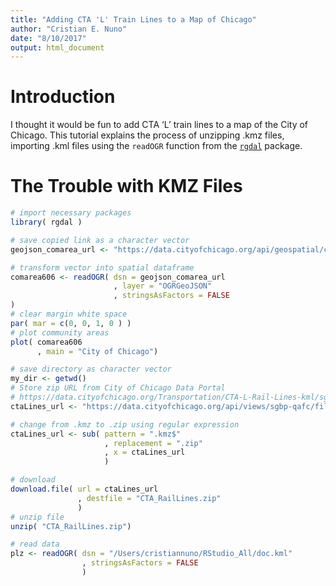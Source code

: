 ```yaml
---
title: "Adding CTA 'L' Train Lines to a Map of Chicago"
author: "Cristian E. Nuno"
date: "8/10/2017"
output: html_document
---
```


# Introduction

I thought it would be fun to add CTA 'L' train lines to a map of the City of Chicago. This tutorial explains the process of unzipping .kmz files, importing .kml files using the `readOGR` function from the [`rgdal`](https://cran.r-project.org/web/packages/rgdal/index.html) package. 

# The Trouble with KMZ Files

```r
# import necessary packages
library( rgdal )

# save copied link as a character vector
geojson_comarea_url <- "https://data.cityofchicago.org/api/geospatial/cauq-8yn6?method=export&format=GeoJSON"

# transform vector into spatial dataframe
comarea606 <- readOGR( dsn = geojson_comarea_url
                       , layer = "OGRGeoJSON"
                       , stringsAsFactors = FALSE
)
# clear margin white space
par( mar = c(0, 0, 1, 0 ) )
# plot community areas
plot( comarea606
      , main = "City of Chicago")
```



```r
# save directory as character vector
my_dir <- getwd()
# Store zip URL from City of Chicago Data Portal
# https://data.cityofchicago.org/Transportation/CTA-L-Rail-Lines-kml/sgbp-qafc
ctaLines_url <- "https://data.cityofchicago.org/api/views/sgbp-qafc/files/ba7g7KSg7PPeVgu2XVzqHraXbeACpAQFV3p9WMjRKns?filename=CTA_RailLines.kmz"

# change from .kmz to .zip using regular expression
ctaLines_url <- sub( pattern = ".kmz$"
                     , replacement = ".zip"
                     , x = ctaLines_url
                     )

# download
download.file( url = ctaLines_url
               , destfile = "CTA_RailLines.zip"
               )
# unzip file
unzip( "CTA_RailLines.zip")

# read data
plz <- readOGR( dsn = "/Users/cristiannuno/RStudio_All/doc.kml"
                , stringsAsFactors = FALSE
                )

```

